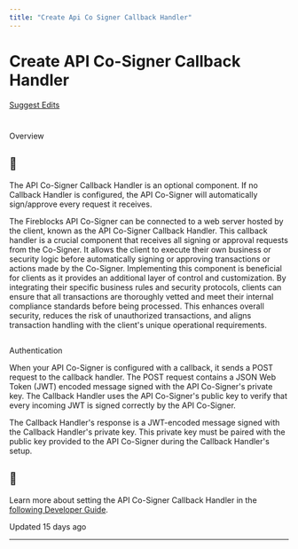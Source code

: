 ```yaml
---
title: "Create Api Co Signer Callback Handler"
---
```

  
  # Create API Co-Signer Callback Handler

[Suggest Edits](/edit/create-api-co-signer-callback-handler)

# 

Overview

[](#overview)

  
<Info>

## 📘

The API Co-Signer Callback Handler is an optional component. If no Callback Handler is configured, the API Co-Signer will automatically sign/approve every request it receives.



</Info>  

The Fireblocks API Co-Signer can be connected to a web server hosted by the client, known as the API Co-Signer Callback Handler. This callback handler is a crucial component that receives all signing or approval requests from the Co-Signer. It allows the client to execute their own business or security logic before automatically signing or approving transactions or actions made by the Co-Signer. Implementing this component is beneficial for clients as it provides an additional layer of control and customization. By integrating their specific business rules and security protocols, clients can ensure that all transactions are thoroughly vetted and meet their internal compliance standards before being processed. This enhances overall security, reduces the risk of unauthorized transactions, and aligns transaction handling with the client's unique operational requirements.

  

## 

Authentication

[](#authentication)

When your API Co-Signer is configured with a callback, it sends a POST request to the callback handler. The POST request contains a JSON Web Token (JWT) encoded message signed with the API Co-Signer's private key. The Callback Handler uses the API Co-Signer's public key to verify that every incoming JWT is signed correctly by the API Co-Signer.

The Callback Handler's response is a JWT-encoded message signed with the Callback Handler's private key. This private key must be paired with the public key provided to the API Co-Signer during the Callback Handler's setup.

<Info>

## 📘

Learn more about setting the API Co-Signer Callback Handler in the [following Developer Guide](/reference/authenticate).



</Info>

Updated 15 days ago

* * *